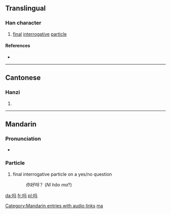 {{see|嗎}}
==Translingual==
{{stroke order|type=animate}}

===Han character===
{{Han char|rn=30|rad=口|as=03|sn=6|four=|canj=口弓女一 (RNVM)}}

# [[final]] [[interrogative]] [[particle]]

====References====
* {{Han ref|kx=0177.021|hdz=10584.110|uh=5417|ud=21527}}

----

==Cantonese==

===Hanzi===
{{yue-hanzi|jyut=|y=[[ma3]]}}

# {{defn|Cantonese}}

----

==Mandarin==
{{see|ma}}
{{zh-forms|{{zh-lookup|吗}}|[[嗎]]}}

===Pronunciation===
*{{audio|zh-ma.ogg|audio}}

===Particle===
{{cmn-particle|s|pin=ma|pint=ma|tra=嗎|sim=吗|rs=口03}}

# final interrogative particle on a yes/no question
#: ''你好吗''？ (''Nǐ hǎo ma''?)

[[Category:Mandarin entries with audio links]]
[[Category:zh-cn:Beginning Mandarin|ma]]

[[da:吗]]
[[fr:吗]]
[[pl:吗]]
